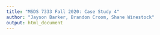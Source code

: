 ```yaml
---
title: "MSDS 7333 Fall 2020: Case Study 4"
author: "Jayson Barker, Brandon Croom, Shane Winestock"
output: html_document
---
```

